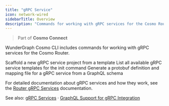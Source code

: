 ```yaml
---
title: "gRPC Service"
icon: network-wired
sidebarTitle: Overview
description: "Commands for working with gRPC services for the Cosmo Router"
---
```


> Part of **Cosmo Connect**

WunderGraph Cosmo CLI includes commands for working with gRPC services for the Cosmo Router.

<CardGroup>
  <Card title="Init" href="/cli/grpc-service/init" icon="file-circle-plus">
    Scaffold a new gRPC service project from a template
  </Card>
  <Card title="List Templates" href="/cli/grpc-service/list-templates" icon="file-circle-info">
    List all available gRPC service templates for the init command
  </Card>
  <Card title="Generate" href="/cli/grpc-service/generate" icon="vial">
    Generate a protobuf definition and mapping file for a gRPC service from a GraphQL schema
  </Card>
</CardGroup>

For detailed documentation about gRPC services and how they work, see the [Router gRPC Services](/router/gRPC/grpc-services) documentation. 

See also: [gRPC Services](../router/gRPC/grpc-services) · [GraphQL Support for gRPC Integration](../router/gRPC/graphql-support)